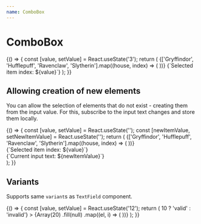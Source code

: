 ```yaml
---
name: ComboBox
---
```



# ComboBox

<Playground>
  {() => {
    const [value, setValue] = React.useState('3');
    return (
      <Box css={{ p: '$8', bc: '$surfaceStill' }}>
        <Flex space="md" css={{ width: '$56' }}>
          <ComboBox placeholder="Hufflepuff" label="The House you were sorted to" value={value} onChange={setValue}>
            {['Gryffindor', 'Hufflepuff', 'Ravenclaw', 'Slytherin'].map((house, index) => (
              <ComboBox.Item value={`${index + 1}`} label={house} key={index} />
            ))}
          </ComboBox>
          <Text>{`Selected item index: ${value}`}</Text>
        </Flex>
      </Box>
    );
  }}
</Playground>

## Allowing creation of new elements

You can allow the selection of elements that do not exist - creating them from the input value. For this, subscribe to the input text changes and store them locally.

<Playground>
  {() => {
    const [value, setValue] = React.useState('');
    const [newItemValue, setNewItemValue] = React.useState('');
    return (
      <Box css={{ p: '$8', bc: '$surfaceStill' }}>
        <Flex space="md" css={{ width: '$40' }}>
          <ComboBox
            placeholder="Hufflepuff"
            label="The House you were sorted to"
            value={value}
            onChange={setValue}
            onInputChange={setNewItemValue}
            hint={value || value === '' ? '' : 'New item will be created'}
          >
            {['Gryffindor', 'Hufflepuff', 'Ravenclaw', 'Slytherin'].map((house, index) => (
              <ComboBox.Item value={`${index + 1}`} label={house} key={index} />
            ))}
          </ComboBox>
          <Flex>
            <div>{`Selected item index: ${value}`}</div>
            <div>{`Current input text: ${newItemValue}`}</div>
          </Flex>
        </Flex>
      </Box>
    );
  }}
</Playground>

## Variants

Supports same `variant`s as `TextField` component.

<Playground>
  {() => {
    const [value, setValue] = React.useState('12');
    return (
      <Box css={{ p: '$8', bc: '$surfaceStill' }}>
        <Flex space="md" css={{ width: '$40' }} cross="stretch">
          <ComboBox
            label="Item index"
            variant="underlined"
            placeholder="1 number"
            validity={Number(value) > 10 ? 'valid' : 'invalid'}
          >
            {Array(20)
              .fill(null)
              .map((el, i) => (
                <ComboBox.Item key={i} value={`${i + 1}`} label={`Item ${i + 1}`} />
              ))}
          </ComboBox>
        </Flex>
      </Box>
    );
  }}
</Playground>
